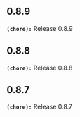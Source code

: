 ## 0.8.9
**`(chore):`** Release 0.8.9

## 0.8.8
**`(chore):`** Release 0.8.8

## 0.8.7
**`(chore):`** Release 0.8.7

